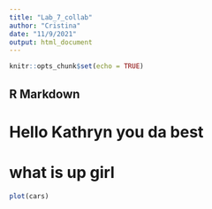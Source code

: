 ```yaml
---
title: "Lab_7_collab"
author: "Cristina"
date: "11/9/2021"
output: html_document
---
```


```r
knitr::opts_chunk$set(echo = TRUE)
```

## R Markdown
# Hello Kathryn you da best

# what is up girl 

```r


plot(cars)
```

```r

```

